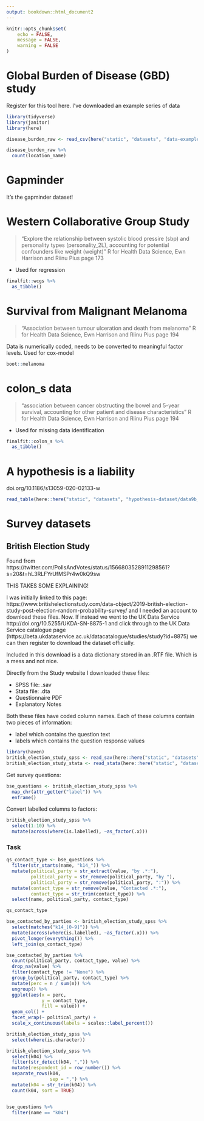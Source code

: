 ```yaml
---
output: bookdown::html_document2
---
```


```r
knitr::opts_chunk$set(
	echo = FALSE,
	message = FALSE,
	warning = FALSE
)
```

# Global Burden of Disease (GBD) study

Register for this tool here. I've downloaded an example series of data

```r
library(tidyverse)
library(janitor)
library(here)

disease_burden_raw <- read_csv(here("static", "datasets", "data-example_global-burden-of-disease", "data-example_global-burden-of-disease.csv"))

disease_burden_raw %>% 
  count(location_name)
```

# Gapminder

It's the gapminder dataset!

# Western Collaborative Group Study

> "Explore the relationship between systolic blood pressire (sbp) and personality types (personality_2L), accounting for potential confounders like weight (weight)"
> R for Health Data Science, Ewn Harrison and Riinu Pius page 173

- Used for regression

```r
finalfit::wcgs %>% 
  as_tibble()
```

# Survival from Malignant Melanoma

> "Association between tumour ulceration and death from melanoma"
> R for Health Data Science, Ewn Harrison and Riinu Pius page 194

Data is numerically coded, needs to be converted to meaningful factor levels. Used for cox-model

```r
boot::melanoma
```

# colon_s data

> "association between cancer obstructing the bowel and 5-year survival, accounting for other patient and disease characteristics"
> R for Health Data Science, Ewn Harrison and Riinu Pius page 194

- Used for missing data identification

```r
finalfit::colon_s %>% 
  as_tibble()
```

# A hypothesis is a liability

doi.org/10.1186/s13059-020-02133-w

```r
read_table(here::here("static", "datasets", "hypothesis-dataset/data9b_m.txt"))
```

# Survey datasets

## British Election Study

Found from https://twitter.com/PollsAndVotes/status/1566803528911298561?s=20&t=hL3RLFYrUfMSPr4w0kQ9sw

THIS TAKES SOME EXPLAINING!

I was initially linked to this page: https://www.britishelectionstudy.com/data-object/2019-british-election-study-post-election-random-probability-survey/ and I needed an account to download these files. Now. If instead we went to the UK Data Service http://doi.org/10.5255/UKDA-SN-8875-1 and click through to the UK Data Service catalogue page (https://beta.ukdataservice.ac.uk/datacatalogue/studies/study?id=8875) we can then register to download the dataset officially.

Included in this download is a data dictionary stored in an .RTF file. Which is a mess and not nice.
 
Directly from the Study website I downloaded these files:

- SPSS file: .sav
- Stata file: .dta
- Questionnaire PDF
- Explanatory Notes

Both these files have coded column names. Each of these columns contain two pieces of information:

- label which contains the question text
- labels which contains the question response values

```r
library(haven)
british_election_study_spss <- read_sav(here::here("static", "datasets", "british-election-study/bes_rps_2019_1.1.1.sav"))
british_election_study_stata <- read_stata(here::here("static", "datasets", "british-election-study/bes_rps_2019_1.1.1.dta"))
```

Get survey questions:

```r
bse_questions <- british_election_study_spss %>%
  map_chr(attr_getter("label")) %>%
  enframe()
```

Convert labelled columns to factors:

```r
british_election_study_spss %>% 
  select(1:10) %>% 
  mutate(across(where(is.labelled), ~as_factor(.x)))
```

### Task

```r
qs_contact_type <- bse_questions %>% 
  filter(str_starts(name, "k14_")) %>% 
  mutate(political_party = str_extract(value, "by .*:"),
         political_party = str_remove(political_party, "by "),
         political_party = str_remove(political_party, ":")) %>% 
  mutate(contact_type = str_remove(value, "Contacted .*:"),
         contact_type = str_trim(contact_type)) %>% 
  select(name, political_party, contact_type)

qs_contact_type

```


```r
bse_contacted_by_parties <- british_election_study_spss %>% 
  select(matches("k14_[0-9]")) %>% 
  mutate(across(where(is.labelled), ~as_factor(.x))) %>% 
  pivot_longer(everything()) %>% 
  left_join(qs_contact_type)

bse_contacted_by_parties %>% 
  count(political_party, contact_type, value) %>% 
  drop_na(value) %>% 
  filter(contact_type != "None") %>% 
  group_by(political_party, contact_type) %>% 
  mutate(perc = n / sum(n)) %>%
  ungroup() %>% 
  ggplot(aes(x = perc,
             y = contact_type,
             fill = value)) +
  geom_col() +
  facet_wrap(~ political_party) +
  scale_x_continuous(labels = scales::label_percent())
```

```r
british_election_study_spss %>% 
  select(where(is.character))

british_election_study_spss %>% 
  select(k04) %>% 
  filter(str_detect(k04, ",")) %>% 
  mutate(respondent_id = row_number()) %>% 
  separate_rows(k04, 
                sep = ",") %>%
  mutate(k04 = str_trim(k04)) %>% 
  count(k04, sort = TRUE)


bse_questions %>% 
  filter(name == "k04")
```




